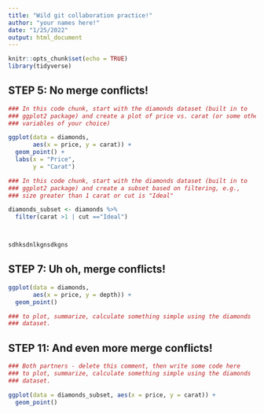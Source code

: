 ```yaml
---
title: "Wild git collaboration practice!"
author: "your names here!"
date: "1/25/2022"
output: html_document
---
```


```r
knitr::opts_chunk$set(echo = TRUE)
library(tidyverse)
```

## STEP 5: No merge conflicts!

```r
### In this code chunk, start with the diamonds dataset (built in to
### ggplot2 package) and create a plot of price vs. carat (or some other
### variables of your choice)

ggplot(data = diamonds,
       aes(x = price, y = carat)) +
  geom_point() +
  labs(x = "Price",
       y = "Carat")
```

```r
### In this code chunk, start with the diamonds dataset (built in to
### ggplot2 package) and create a subset based on filtering, e.g., 
### size greater than 1 carat or cut is "Ideal"

diamonds_subset <- diamonds %>% 
  filter(carat >1 | cut =="Ideal")



sdhksdnlkgnsdkgns

```

## STEP 7: Uh oh, merge conflicts!

```r
ggplot(data = diamonds, 
       aes(x = price, y = depth)) +
  geom_point()

### to plot, summarize, calculate something simple using the diamonds
### dataset.


```

## STEP 11: And even more merge conflicts!

```r
### Both partners - delete this comment, then write some code here
### to plot, summarize, calculate something simple using the diamonds
### dataset.

ggplot(data = diamonds_subset, aes(x = price, y = carat)) +
  geom_point()


```
